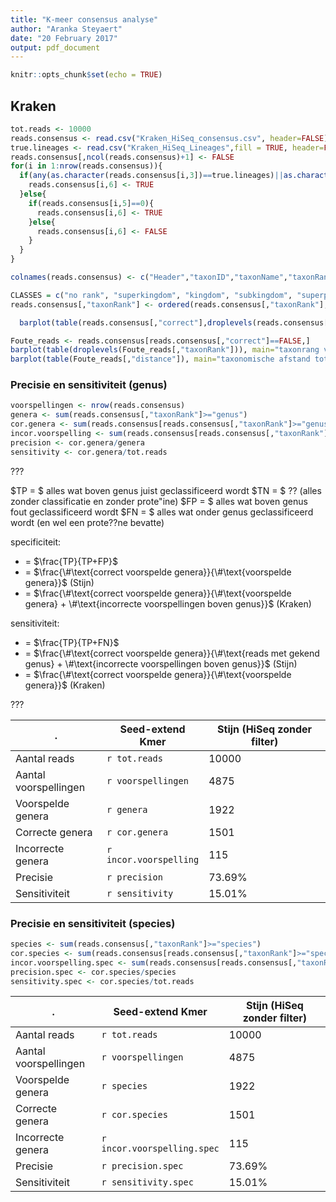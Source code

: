 ```yaml
---
title: "K-meer consensus analyse"
author: "Aranka Steyaert"
date: "20 February 2017"
output: pdf_document
---
```


```r
knitr::opts_chunk$set(echo = TRUE)
```

## Kraken

```r
tot.reads <- 10000
reads.consensus <- read.csv("Kraken_HiSeq_consensus.csv", header=FALSE)
true.lineages <- read.csv("Kraken_HiSeq_Lineages",fill = TRUE, header=FALSE)
reads.consensus[,ncol(reads.consensus)+1] <- FALSE
for(i in 1:nrow(reads.consensus)){
  if(any(as.character(reads.consensus[i,3])==true.lineages)||as.character(reads.consensus[i,3])=="root"){
    reads.consensus[i,6] <- TRUE
  }else{
    if(reads.consensus[i,5]==0){
      reads.consensus[i,6] <- TRUE
    }else{
      reads.consensus[i,6] <- FALSE
    }
  }
}

colnames(reads.consensus) <- c("Header","taxonID","taxonName","taxonRank","distance","correct")

CLASSES = c("no rank", "superkingdom", "kingdom", "subkingdom", "superphylum", "phylum","subphylum", "superclass", "class", "subclass", "infraclass", "superorder", "order", "suborder","infraorder", "parvorder", "superfamily", "family", "subfamily", "tribe", "subtribe", "genus","subgenus", "species group", "species subgroup", "species", "subspecies", "varietas", "forma")
reads.consensus[,"taxonRank"] <- ordered(reads.consensus[,"taxonRank"], levels = CLASSES)
```

```r
  barplot(table(reads.consensus[,"correct"],droplevels(reads.consensus[,"taxonRank"])), col=c("red","green"), cex.names = 0.8, main="Voorspellingen volgens taxonrang")
```


```r
Foute_reads <- reads.consensus[reads.consensus[,"correct"]==FALSE,]
barplot(table(droplevels(Foute_reads[,"taxonRank"])), main="taxonrang van foute classificaties")
barplot(table(Foute_reads[,"distance"]), main="taxonomische afstand tot correcte taxon van foute classificaties")
```

### Precisie en sensitiviteit (genus)

```r
voorspellingen <- nrow(reads.consensus)
genera <- sum(reads.consensus[,"taxonRank"]>="genus")
cor.genera <- sum(reads.consensus[reads.consensus[,"taxonRank"]>="genus","correct"]==TRUE)
incor.voorspelling <- sum(reads.consensus[reads.consensus[,"taxonRank"]>="genus","correct"]==FALSE)
precision <- cor.genera/genera
sensitivity <- cor.genera/tot.reads
```

???

$TP = $ alles wat boven genus juist geclassificeerd wordt
$TN = $ ?? (alles zonder classificatie en zonder prote\"ine)
$FP = $ alles wat boven genus fout geclassificeerd wordt
$FN = $ alles wat onder genus geclassificeerd wordt (en wel een prote??ne bevatte)

specificiteit:

* = $\frac{TP}{TP+FP}$
* = $\frac{\#\text{correct voorspelde genera}}{\#\text{voorspelde genera}}$ (Stijn)
* = $\frac{\#\text{correct voorspelde genera}}{\#\text{voorspelde genera} + \#\text{incorrecte voorspellingen boven genus}}$ (Kraken)


sensitiviteit:

* = $\frac{TP}{TP+FN}$
* = $\frac{\#\text{correct voorspelde genera}}{\#\text{reads met gekend genus} + \#\text{incorrecte voorspellingen boven genus}}$ (Stijn)
* = $\frac{\#\text{correct voorspelde genera}}{\#\text{voorspelde genera}}$ (Kraken)

???
 
 .                      | Seed-extend Kmer          |   Stijn (HiSeq zonder filter)
----------------------- | ------------------------  | -------------------------------
Aantal reads            | `r tot.reads`             | 10000
Aantal voorspellingen   | `r voorspellingen`        | 4875
Voorspelde genera       | `r genera`                | 1922
Correcte genera         | `r cor.genera`            | 1501
Incorrecte genera       | `r incor.voorspelling`    | 115
Precisie                | `r precision`             | $73.69\%$
Sensitiviteit           | `r sensitivity`           | $15.01\%$


### Precisie en sensitiviteit (species)

```r
species <- sum(reads.consensus[,"taxonRank"]>="species")
cor.species <- sum(reads.consensus[reads.consensus[,"taxonRank"]>="species","correct"]==TRUE)
incor.voorspelling.spec <- sum(reads.consensus[reads.consensus[,"taxonRank"]>="species","correct"]==FALSE)
precision.spec <- cor.species/species
sensitivity.spec <- cor.species/tot.reads
```

 .                      | Seed-extend Kmer            |   Stijn (HiSeq zonder filter)
----------------------- | --------------------------- | -------------------------------
Aantal reads            | `r tot.reads`               | 10000
Aantal voorspellingen   | `r voorspellingen`          | 4875
Voorspelde genera       | `r species`                 | 1922
Correcte genera         | `r cor.species`             | 1501
Incorrecte genera       | `r incor.voorspelling.spec` | 115
Precisie                | `r precision.spec`          | $73.69\%$
Sensitiviteit           | `r sensitivity.spec`        | $15.01\%$
